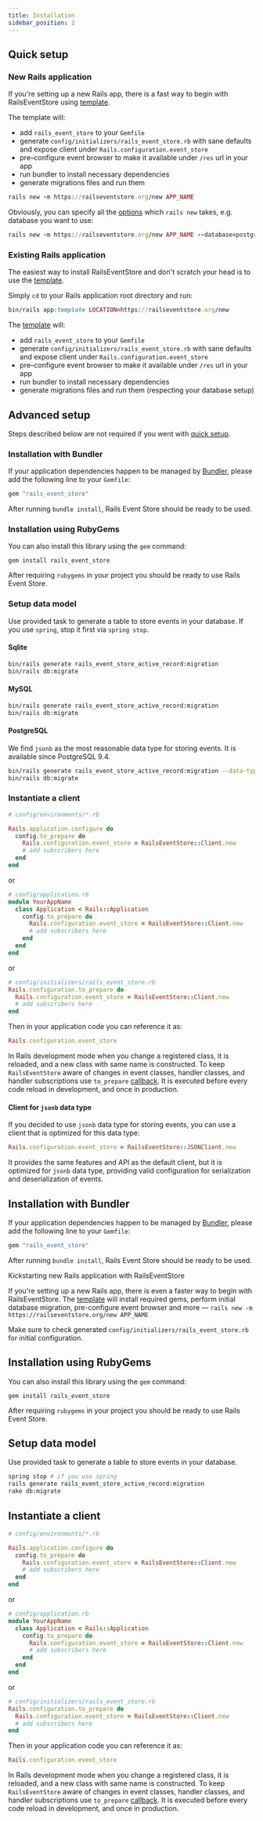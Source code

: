 ```yaml
---
title: Installation
sidebar_position: 2
---
```




## Quick setup

### New Rails application

If you're setting up a new Rails app, there is a fast way to begin with RailsEventStore using [template](https://railseventstore.org/new).

The template will:

- add `rails_event_store` to your `Gemfile`
- generate `config/initializers/rails_event_store.rb` with sane defaults and expose client under `Rails.configuration.event_store`
- pre–configure event browser to make it available under `/res` url in your app
- run bundler to install necessary dependencies
- generate migrations files and run them

```ruby
rails new -m https://railseventstore.org/new APP_NAME
```


<AsciinemaWidget src="https://asciinema.org/a/554180.js" id="asciicast-554180" 
 />


Obviously, you can specify all the [options](https://guides.rubyonrails.org/command_line.html#rails-new) which `rails new` takes, e.g. database you want to use:

```ruby
rails new -m https://railseventstore.org/new APP_NAME --database=postgresql
```

### Existing Rails application

The easiest way to install RailsEventStore and don't scratch your head is to use the [template](https://railseventstore.org/new).

Simply `cd` to your Rails application root directory and run:

```ruby
bin/rails app:template LOCATION=https://railseventstore.org/new
```



The <a href="https://railseventstore.org/new">template</a> will:

- add `rails_event_store` to your `Gemfile`
- generate `config/initializers/rails_event_store.rb` with sane defaults and expose client under `Rails.configuration.event_store`
- pre–configure event browser to make it available under `/res` url in your app
- run bundler to install necessary dependencies
- generate migrations files and run them (respecting your database setup)

## Advanced setup

Steps described below are not required if you went with [quick setup](#quick-setup).

### Installation with Bundler

If your application dependencies happen to be managed by [Bundler](http://bundler.io/), please add the following line to your `Gemfile`:

```ruby
gem "rails_event_store"
```

After running `bundle install`, Rails Event Store should be ready to be used.

### Installation using RubyGems

You can also install this library using the `gem` command:

```
gem install rails_event_store
```

After requiring `rubygems` in your project you should be ready to use Rails Event Store.

### Setup data model

Use provided task to generate a table to store events in your database.
If you use `spring`, stop it first via `spring stop`.

#### Sqlite

```bash
bin/rails generate rails_event_store_active_record:migration
bin/rails db:migrate
```

#### MySQL

```bash
bin/rails generate rails_event_store_active_record:migration
bin/rails db:migrate
```

#### PostgreSQL

We find `jsonb` as the most reasonable data type for storing events. It is available since PostgreSQL 9.4.

```bash
bin/rails generate rails_event_store_active_record:migration --data-type=jsonb
bin/rails db:migrate
```

### Instantiate a client

```ruby
# config/environments/*.rb

Rails.application.configure do
  config.to_prepare do
    Rails.configuration.event_store = RailsEventStore::Client.new
    # add subscribers here
  end
end
```

or

```ruby
# config/application.rb
module YourAppName
  class Application < Rails::Application
    config.to_prepare do
      Rails.configuration.event_store = RailsEventStore::Client.new
      # add subscribers here
    end
  end
end
```

or

```ruby
# config/initializers/rails_event_store.rb
Rails.configuration.to_prepare do
  Rails.configuration.event_store = RailsEventStore::Client.new
  # add subscribers here
end
```

Then in your application code you can reference it as:

```ruby
Rails.configuration.event_store
```

In Rails development mode when you change a registered class, it is reloaded, and a new class with same name is constructed. To keep `RailsEventStore` aware of changes in event classes, handler classes, and handler subscriptions use `to_prepare` [callback](http://api.rubyonrails.org/classes/Rails/Railtie/Configuration.html#method-i-to_prepare). It is executed before every code reload in development, and once in production.

#### Client for `jsonb` data type

If you decided to use `jsonb` data type for storing events, you can use a client that is optimized for this data type:

```ruby
Rails.configuration.event_store = RailsEventStore::JSONClient.new
```

It provides the same features and API as the default client, but it is optimized for `jsonb` data type, providing valid configuration for serialization and deserialization of events.


## Installation with Bundler

If your application dependencies happen to be managed by [Bundler](http://bundler.io/), please add the following line to your `Gemfile`:

```ruby
gem "rails_event_store"
```

After running `bundle install`, Rails Event Store should be ready to be used.

<div className="px-4 text-blue-600 bg-blue-100 border-l-4 border-blue-500" role="alert">
  <p className="text-base font-bold">Kickstarting new Rails application with RailsEventStore</p>
  <p className="inline-block text-base">If you're setting up a new Rails app, there is even a faster way to begin with RailsEventStore. The <a href="https://railseventstore.org/new">template</a> will install required gems, perform initial database migration, pre-configure event browser and more — <code className="bg-transparent">rails new -m https://railseventstore.org/new APP_NAME</code></p>

  <p className="inline-block text-base">
    Make sure to check generated <code className="bg-transparent">config/initializers/rails_event_store.rb</code> for initial configuration.
  </p>
</div>

## Installation using RubyGems

You can also install this library using the `gem` command:

```
gem install rails_event_store
```

After requiring `rubygems` in your project you should be ready to use Rails Event Store.

## Setup data model

Use provided task to generate a table to store events in your database.

```bash
spring stop # if you use spring
rails generate rails_event_store_active_record:migration
rake db:migrate
```

## Instantiate a client

```ruby
# config/environments/*.rb

Rails.application.configure do
  config.to_prepare do
    Rails.configuration.event_store = RailsEventStore::Client.new
    # add subscribers here
  end
end
```

or

```ruby
# config/application.rb
module YourAppName
  class Application < Rails::Application
    config.to_prepare do
      Rails.configuration.event_store = RailsEventStore::Client.new
      # add subscribers here
    end
  end
end
```

or

```ruby
# config/initializers/rails_event_store.rb
Rails.configuration.to_prepare do
  Rails.configuration.event_store = RailsEventStore::Client.new
  # add subscribers here
end
```

Then in your application code you can reference it as:

```ruby
Rails.configuration.event_store
```

In Rails development mode when you change a registered class, it is reloaded, and a new class with same name is constructed. To keep `RailsEventStore` aware of changes in event classes, handler classes, and handler subscriptions use `to_prepare` [callback](http://api.rubyonrails.org/classes/Rails/Railtie/Configuration.html#method-i-to_prepare). It is executed before every code reload in development, and once in production.

